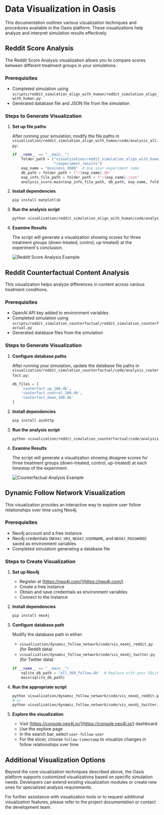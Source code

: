 # Data Visualization in Oasis

This documentation outlines various visualization techniques and procedures available in the Oasis platform. These visualizations help analyze and interpret simulation results effectively.

## Reddit Score Analysis

The Reddit Score Analysis visualization allows you to compare scores between different treatment groups in your simulations.

### Prerequisites
- Completed simulation using `scripts/reddit_simulation_align_with_human/reddit_simulation_align_with_human.py`
- Generated database file and JSON file from the simulation

### Steps to Generate Visualization

1. **Set up file paths**

   After running your simulation, modify the file paths in `visualization/reddit_simulation_align_with_human/code/analysis_all.py`:

   ```python
   if __name__ == "__main__":
       folder_path = ("visualization/reddit_simulation_align_with_human"
                      "/experiment_results")
       exp_name = "business_3600"  # Use your experiment name
       db_path = folder_path + f"/{exp_name}.db"
       exp_info_file_path = folder_path + f"/{exp_name}.json"
       analysis_score.main(exp_info_file_path, db_path, exp_name, folder_path)
   ```

2. **Install dependencies**

   ```bash
   pip install matplotlib
   ```

3. **Run the analysis script**

   ```bash
   python visualization/reddit_simulation_align_with_human/code/analysis_all.py
   ```

4. **Examine Results**

   The script will generate a visualization showing scores for three treatment groups (down-treated, control, up-treated) at the experiment's conclusion.

   ![Reddit Score Analysis Example](/images/score_business_3600.png)

## Reddit Counterfactual Content Analysis

This visualization helps analyze differences in content across various treatment conditions.

### Prerequisites
- OpenAI API key added to environment variables
- Completed simulation using `scripts/reddit_simulation_counterfactual/reddit_simulation_counterfactual.py`
- Generated database files from the simulation

### Steps to Generate Visualization

1. **Configure database paths**

   After running your simulation, update the database file paths in `visualization/reddit_simulation_counterfactual/code/analysis_couterfact.py`:

   ```python
   db_files = [
       'couterfact_up_100.db',
       'couterfact_cnotrol_100.db',
       'couterfact_down_100.db'
   ]
   ```

2. **Install dependencies**

   ```bash
   pip install aiohttp
   ```

3. **Run the analysis script**

   ```bash
   python visualization/reddit_simulation_counterfactual/code/analysis_couterfact.py
   ```

4. **Examine Results**

   The script will generate a visualization showing disagree scores for three treatment groups (down-treated, control, up-treated) at each timestep of the experiment.

   ![Counterfactual Analysis Example](/images/reddit_counterfactual.png)

## Dynamic Follow Network Visualization

This visualization provides an interactive way to explore user follow relationships over time using Neo4j.

### Prerequisites
- Neo4j account and a free instance
- Neo4j credentials (`NEO4J_URI`, `NEO4J_USERNAME`, and `NEO4J_PASSWORD`) saved as environment variables
- Completed simulation generating a database file

### Steps to Create Visualization

1. **Set up Neo4j**
   - Register at [https://neo4j.com/](https://neo4j.com/)
   - Create a free instance
   - Obtain and save credentials as environment variables
   - Connect to the instance

2. **Install dependencies**

   ```bash
   pip install neo4j
   ```

3. **Configure database path**

   Modify the database path in either:
   - `visualization/dynamic_follow_network/code/vis_neo4j_reddit.py` (for Reddit data)
   - `visualization/dynamic_follow_network/code/vis_neo4j_twitter.py` (for Twitter data)

   ```python
   if __name__ == "__main__":
       sqlite_db_path = "all_360_follow.db"  # Replace with your SQLite database path
       main(sqlite_db_path)
   ```

4. **Run the appropriate script**

   ```bash
   python visualization/dynamic_follow_network/code/vis_neo4j_reddit.py
   # or
   python visualization/dynamic_follow_network/code/vis_neo4j_twitter.py
   ```

5. **Explore the visualization**

   - Visit [https://console.neo4j.io/](https://console.neo4j.io/) dashboard
   - Use the explore page
   - In the search bar, select `user-follow-user`
   - For the slicer, choose `follow-timestamp` to visualize changes in follow relationships over time

## Additional Visualization Options

Beyond the core visualization techniques described above, the Oasis platform supports customized visualizations based on specific simulation needs. Developers can extend existing visualization modules or create new ones for specialized analysis requirements.

For further assistance with visualization tools or to request additional visualization features, please refer to the project documentation or contact the development team.
